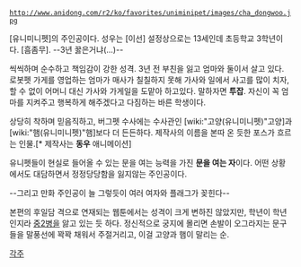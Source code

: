  http://www.anidong.com/r2/ko/favorites/uniminipet/images/cha_dongwoo.jpg

[유니미니펫]의 주인공이다.  성우는 [이선]
설정상으로는 13세인데 초등학교 3학년이다. [흠좀무]. --3년 꿇은거냐(...)--
 
씩씩하며 순수하고 책임감이 강한 성격. 3년 전 부친을 잃고 엄마와 둘이서 살고 있다.
로봇펫 가게를 영업하는 엄마가 매사가 칠칠하지 못해 가사와 일에서 사고를 많이 치자, 할 수 없이 어머니 대신 가사와 가게일을 도맡아 하고있다. 말하자면 '''투잡'''. 자신이 꼭 엄마를 지켜주고 행복하게 해주겠다고 다짐하는 바른 학생이다.

상당히 착하며 믿음직하고, 버그펫 수사에는 수사관인 [wiki:"고양(유니미니펫)"고양]과  [wiki:"햄(유니미니펫)"햄]보다 더 든든하다. 제작사의 이름을 본따 온 듯한 포스가 흐르는 인물.[* 제작사는 '''동우''' 애니메이션] 

유니펫들이 현실로 들어올 수 있는 문을 여는 능력을 가진 '''문을 여는 자'''이다. 어떤 상황에서도 대담하면서 정정당당함을 잃지않는 주인공이다.

--그리고 만화 주인공이 늘 그렇듯이 여러 여자와 플래그가 꽂힌다--

본편의 후일담 격으로 연재되는 웹툰에서는 성격이 크게 변하진 않았지만, 학년이 학년인지라 [[중2병]]을 앓고 있는 듯 하다. 정신적으로 궁지에 몰리면 손발이 오그라지는 문구들을 말풍선에 꽉꽉 채워서 주절거리고, 이걸 고양과 햄이 말리는 순.

[[각주]]
